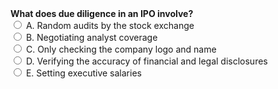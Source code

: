 ::: {.question-block}
<form onsubmit="event.preventDefault(); checkAnswer('module1_mcq_q24')" data-correct-answer="D"> 
  <strong style="display: block;">What does due diligence in an IPO involve?</strong> 
  <label><input type="radio" name="module1_mcq_q24" value="A"> A. Random audits by the stock exchange</label><br>
  <label><input type="radio" name="module1_mcq_q24" value="B"> B. Negotiating analyst coverage</label><br>
  <label><input type="radio" name="module1_mcq_q24" value="C"> C. Only checking the company logo and name</label><br>
  <label><input type="radio" name="module1_mcq_q24" value="D"> D. Verifying the accuracy of financial and legal disclosures</label><br>
  <label><input type="radio" name="module1_mcq_q24" value="E"> E. Setting executive salaries</label><br>
</form> 

<div id="feedback-module1_mcq_q24" class="feedback" data-status="" style="display:none;"> 
✅ Correct: D. Underwriters check the company’s financials and legal documents carefully. 
</div> 
:::
